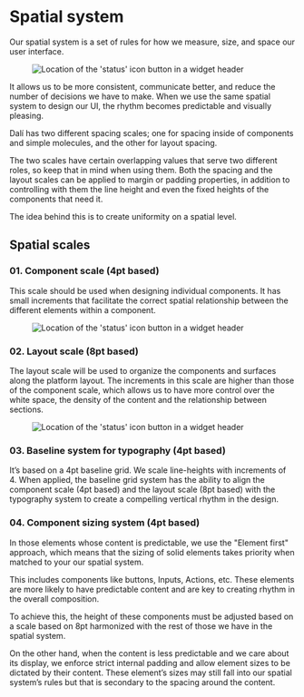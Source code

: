 

<Meta title="Foundations/Spatial system" />

# Spatial system

Our spatial system is a set of rules for how we measure, size, and space our user interface.

<Figure>
  <img
    alt="Location of the 'status' icon button in a widget header"
    src="img/spatial-system-1.5x.png"
  />
</Figure>

It allows us to be more consistent, communicate better, and reduce the number of decisions we have to make. When we use the same spatial system to design our UI, the rhythm becomes predictable and visually pleasing.

Dalí has two different spacing scales; one for spacing inside of components and simple molecules, and the other for layout spacing.

The two scales have certain overlapping values that serve two different roles, so keep that in mind when using them. Both the spacing and the layout scales can be applied to margin or padding properties, in addition to controlling with them the line height and even the fixed heights of the components that need it.

The idea behind this is to create uniformity on a spatial level.

## Spatial scales

### 01. Component scale (4pt based)

This scale should be used when designing individual components. It has small increments that facilitate the correct spatial relationship between the different elements within a component.

<Figure>
  <img
    alt="Location of the 'status' icon button in a widget header"
    src="img/Spatial-scale1.png"
  />
</Figure>

### 02. Layout scale (8pt based)

The layout scale will be used to organize the components and surfaces along the platform layout. The increments in this scale are higher than those of the component scale, which allows us to have more control over the white space, the density of the content and the relationship between sections.

<Figure>
  <img
    alt="Location of the 'status' icon button in a widget header"
    src="img/Spatial-scale-2.png"
  />
</Figure>

### 03. Baseline system for typography (4pt based)

It’s based on a 4pt baseline grid. We scale line-heights with increments of 4. When applied, the baseline grid system has the ability to align the component scale (4pt based) and the layout scale (8pt based) with the typography system to create a compelling vertical rhythm in the design.

<Figure spaceToTop>
  <Figma
    aspectRatio="4x3"
    url="https://www.figma.com/file/4f9wa0fKYIwMue6yo6nrJL/GDS---Web-Previews?page-id=12688%3A46873&node-id=12692-48088&node-type=frame&viewport=314%2C-430%2C0.34&t=kW9s0VWzExhC5EPq-1&scaling=min-zoom&content-scaling=fixed"
  />
</Figure>

### 04. Component sizing system (4pt based)

In those elements whose content is predictable, we use the "Element first" approach, which means that the sizing of solid elements takes priority when matched to your our spatial system.

This includes components like buttons, Inputs, Actions, etc. These elements are more likely to have predictable content and are key to creating rhythm in the overall composition.

To achieve this, the height of these components must be adjusted based on a scale based on 8pt harmonized with the rest of those we have in the spatial system.

On the other hand, when the content is less predictable and we care about its display, we enforce strict internal padding and allow element sizes to be dictated by their content. These element’s sizes may still fall into our spatial system’s rules but that is secondary to the spacing around the content.

<Figure spaceToTop>
  <Figma
    aspectRatio="16x9"
    url="https://www.figma.com/file/4f9wa0fKYIwMue6yo6nrJL/Genesys-Design-System---Web-Previews?type=design&node-id=12692%3A48234&mode=design&t=ZORpEd5HGFgZymkm-1"
  />
</Figure>
